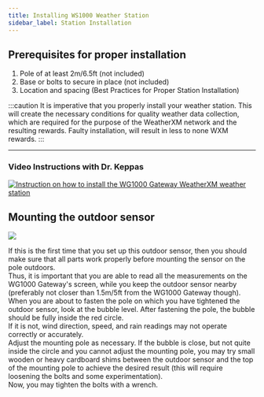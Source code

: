 ```yaml
---
title: Installing WS1000 Weather Station
sidebar_label: Station Installation
---
```



## Prerequisites for proper installation
1. Pole of at least 2m/6.5ft (not included)
1. Base or bolts to secure in place (not included)
1. Location and spacing (<Link to="/wxm-devices/m5/install-weather-station#best-practices-for-proper-station-installation">Best Practices for Proper Station Installation</Link>)

:::caution
It is imperative that you properly install your weather station. This will create the necessary conditions for quality weather data collection, which are required for the purpose of the WeatherXM network and the resulting rewards. Faulty installation, will result in less to none WXM rewards.
:::

<InstallationBestPracticesWS100x />

<hr/>

### Video Instructions with Dr. Keppas

[![Instruction on how to install the WG1000 Gateway WeatherXM weather station](/img/wxm-devices/m5/video-setup-installation.png)](https://www.youtube.com/watch?v=J-dSXNLX4nk&ab_channel=WeatherXM)

## Mounting the outdoor sensor

<div class="explanation">
  <img src={useBaseUrl("img/wxm-devices/ws1000/pole-assembly.svg")} />
    <p>If this is the first time that you set up this outdoor sensor,
    then you should make sure that all parts work properly before mounting the sensor on the pole outdoors.<br />
    Thus, it is important that you are able to read all the measurements on the WG1000 Gateway's screen,
    while you keep the outdoor sensor nearby (preferably not closer than 1.5m/5ft from the WG1000 Gateway though).<br />
    When you are about to fasten the pole on which you have tightened the outdoor sensor, look at the bubble level.
    After fastening the pole, the bubble should be fully inside the red circle.<br />
    If it is not, wind direction, speed, and rain readings may not operate correctly or accurately.<br />
    Adjust the mounting pole as necessary. If the bubble is close, but not quite inside the circle
    and you cannot adjust the mounting pole, you may try small wooden or heavy cardboard shims between the outdoor sensor
    and the top of the mounting pole to achieve the desired result (this will require loosening the bolts and some experimentation).<br />
    Now, you may tighten the bolts with a wrench.</p>
</div>